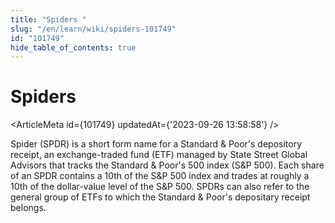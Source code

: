 ```yaml
---
title: "Spiders "
slug: "/en/learn/wiki/spiders-101749"
id: "101749"
hide_table_of_contents: true
---
```



# Spiders 

<ArticleMeta id={101749} updatedAt={'2023-09-26 13:58:58'} />
<div className='border-solid border-b border-t-0 my-4 border-[var(--ifm-color-gray-300)]' />

Spider (SPDR) is a short form name for a Standard & Poor's depository receipt, an exchange-traded fund (ETF) managed by State Street Global Advisors that tracks the Standard & Poor's 500 index (S&P 500). Each share of an SPDR contains a 10th of the S&P 500 index and trades at roughly a 10th of the dollar-value level of the S&P 500. SPDRs can also refer to the general group of ETFs to which the Standard & Poor's depositary receipt belongs.
